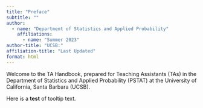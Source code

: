 ```yaml
---
title: "Preface"
subtitle: ""
author:
  - name: "Department of Statistics and Applied Probability"
    affiliations:
      - name: "Summer 2023"
author-title: "UCSB:"
affiliation-title: "Last Updated"
format: html
---
```


Welcome to the TA Handbook, prepared for Teaching Assistants (TAs) in the Department of Statistics and Applied Probability (PSTAT) at the University of California, Santa Barbara (UCSB). \

Here is a <span title="check out this text!">**test**</span> of tooltip text.